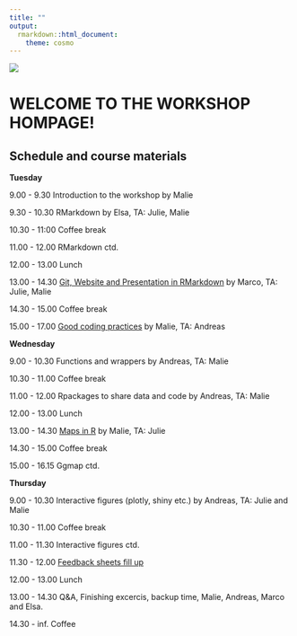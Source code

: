 ```yaml
---
title: ""
output:
  rmarkdown::html_document:
    theme: cosmo
---
```



![](coding.png)

# WELCOME TO THE WORKSHOP HOMPAGE!


## Schedule and course materials

**Tuesday**

9.00 - 9.30     Introduction to the workshop by Malie

9.30 - 10.30    RMarkdown by Elsa, TA: Julie, Malie

10.30 - 11:00   Coffee break

11.00 - 12.00   RMarkdown ctd.

12.00 - 13.00   Lunch

13.00 - 14.30   [Git, Website and Presentation in RMarkdown](GitWebRma.html) by Marco, TA: Julie, Malie

14.30 - 15.00   Coffee break

15.00 - 17.00   [Good coding practices](MaliesFiles/Pres_good_coding_practices_MLT.html) by Malie, TA: Andreas

**Wednesday**

9.00 - 10.30    Functions and wrappers by Andreas, TA: Malie

10.30 - 11.00   Coffee break

11.00 - 12.00   Rpackages to share data and code by Andreas, TA: Malie

12.00 - 13.00   Lunch

13.00 - 14.30   [Maps in R](MaliesFiles/Maps_in_R_MLT.html) by Malie, TA: Julie

14.30 - 15.00   Coffee break

15.00 - 16.15   Ggmap ctd.

**Thursday**

9.00 - 10.30    Interactive figures (plotly, shiny etc.) by Andreas, TA: Julie and Malie

10.30 - 11.00   Coffee break

11.00 - 11.30   Interactive figures ctd.

11.30 - 12.00   [Feedback sheets fill up](MaliesFiles/Feedback.Rpres)

12.00 - 13.00   Lunch

13.00 - 14.30   Q&A, Finishing excercis, backup time, Malie, Andreas, Marco and Elsa.

14.30 - inf.    Coffee



